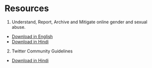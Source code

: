 # Resources

1. Understand, Report, Archive and Mitigate online gender and sexual abuse.

- [Download in English](/ogbv-cis-tattle-en.pdf)
- [Download in Hindi](/ogbv-cis-tattle-hi.pdf)

2. Twitter Community Guidelines

- [Download in Hindi](/twitter-comm-guide-hi.pdf)
